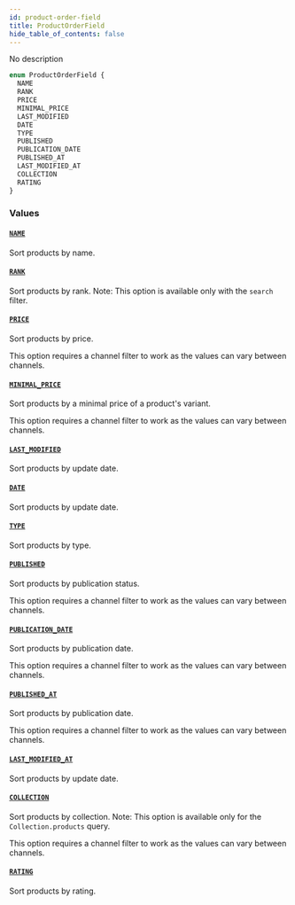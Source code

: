 ```yaml
---
id: product-order-field
title: ProductOrderField
hide_table_of_contents: false
---
```


No description

```graphql
enum ProductOrderField {
  NAME
  RANK
  PRICE
  MINIMAL_PRICE
  LAST_MODIFIED
  DATE
  TYPE
  PUBLISHED
  PUBLICATION_DATE
  PUBLISHED_AT
  LAST_MODIFIED_AT
  COLLECTION
  RATING
}
```

### Values

#### [`NAME`](#)

Sort products by name.

#### [`RANK`](#)

Sort products by rank. Note: This option is available only with the `search` filter.

#### [`PRICE`](#)

Sort products by price.

This option requires a channel filter to work as the values can vary between channels.

#### [`MINIMAL_PRICE`](#)

Sort products by a minimal price of a product's variant.

This option requires a channel filter to work as the values can vary between channels.

#### [`LAST_MODIFIED`](#)

Sort products by update date.

#### [`DATE`](#)

Sort products by update date.

#### [`TYPE`](#)

Sort products by type.

#### [`PUBLISHED`](#)

Sort products by publication status.

This option requires a channel filter to work as the values can vary between channels.

#### [`PUBLICATION_DATE`](#)

Sort products by publication date.

This option requires a channel filter to work as the values can vary between channels.

#### [`PUBLISHED_AT`](#)

Sort products by publication date.

This option requires a channel filter to work as the values can vary between channels.

#### [`LAST_MODIFIED_AT`](#)

Sort products by update date.

#### [`COLLECTION`](#)

Sort products by collection. Note: This option is available only for the `Collection.products` query.

This option requires a channel filter to work as the values can vary between channels.

#### [`RATING`](#)

Sort products by rating.
